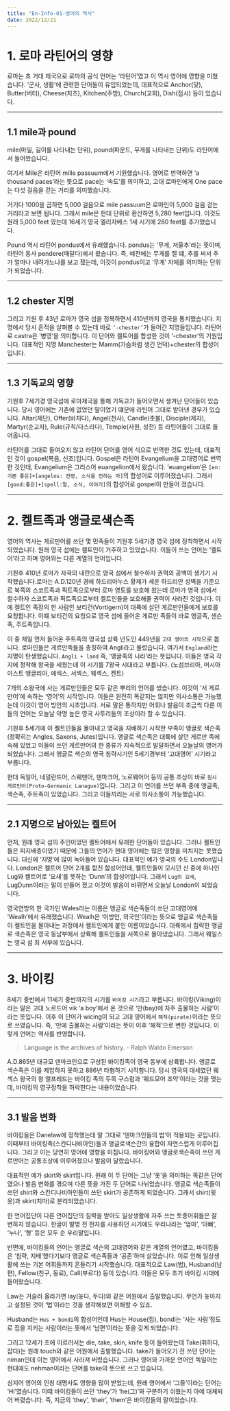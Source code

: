 ```yaml
---
title: "En-Info-01-영어의 역사"
date: 2022/12/21
---
```


# 1. 로마 라틴어의 영향

로마는 초 거대 제국으로 로마의 공식 언어는 ‘라틴어’였고 이 역시 영어에 영향을 미쳤습니다. 
‘군사, 생활’에 관련한 단어들이 유입되었는데,
대표적으로 Anchor(닻), Butter(버터), Cheese(치즈), Kitchen(주방), Church(교회), Dish(접시) 등이 있습니다.

------

## 1.1 mile과 pound

mile(마일, 길이를 나타내는 단위), pound(파운드, 무게를 나타내는 단위)도 라틴어에서 들어왔습니다.

여기서 Mile은 라틴어 mille passuum에서 기원했습니다. 
영어로 번역하면 ‘a thousand paces’라는 뜻으로 pace는 ‘속도’를 의미하고, 
고대 로마인에게 One pace는 다섯 걸음을 걷는 거리를 의미했습니다. 

거기다 1000을 곱하면 5,000 걸음으로 mile passuum은 로마인이 5,000 걸음 걷는 거리라고 보면 됩니다.
그래서 mile은 현대 단위로 환산하면 5,280 feet입니다.
이것도 원래 5,000 feet 였는데 16세기 영국 엘리자베스 1세 시기에 280 feet를 추가했습니다.

Pound 역시 라틴어 pondus에서 유래했습니다. pondus는 ‘무게, 저울추’라는 뜻이며, 라틴어 동사 pendere(매달다)에서 왔습니다.
즉, 예전에는 무게를 잴 떄, 추를 써서 추가 얼마나 내려가느냐를 보고 쟀는데, 
이것이 pondus이고 ‘무게’ 자체를 의미하는 단위가 되었습니다.

------

## 1.2 chester 지명

그리고 기원 후 43년 로마가 영국 섬을 정복하면서 410년까지 영국을 통치했습니다. 
지명에서 당시 흔적을 살펴볼 수 있는데 바로 `‘-chester’`가 들어간 지명들입니다. 라틴어로 castra은 ‘병영’을 의미합니다. 
이 단어와 켈트어를 합성한 것이 ‘-chester’의 기원입니다. 
대표적인 지명 Manchester는 Mamm(가슴처럼 생긴 언덕)+chester의 합성어입니다.

------

## 1.3 기독교의 영향

기원후 7세기경 영국섬에 로마제국을 통해 기독교가 들어오면서 생겨난 단어들이 있습니다. 당시 영어에는 기존에 없었던 말이었기 떄문에 라틴어 그대로 받아낸 경우가 있습니다. Altar(제단), Offer(바치다), Angel(천사), Candle(촛불), Disciple(제자), Martyr(순교자), Rule(규칙/다스리다), Temple(사원, 성전) 등 라틴어들이 그대로 들어옵니다. 

라틴어를 그대로 들여오지 않고 라틴어 단어를 영어 식으로 번역한 것도 있는데, 대표적인 것이 gospel(복음, 신조)입니다. Gospel은 라틴어 Evangelium을 고대영어로 번역한 것인데, Evangelium은 그리스어 euangelion에서 왔습니다. ‘euangelion’은 `[en:기쁜 좋은]+[angelos: 전령, 소식을 전하는 자]`의 합성어로 이루어졌습니다. 그래서 `[good:좋은]+[spell:말, 소식, 이야기]`의 합성어로 gospel이 만들어 졌습니다.

------

# 2. 켈트족과 앵글로색슨족

영어의 역사는 게르만어를 쓰던 몇 민족들이 기원후 5세기경 영국 섬에 정착하면서 시작되었습니다. 
원래 영국 섬에는 켈트인이 거주하고 있었습니다. 이들이 쓰는 언어는 ‘켈트어’라고 하며 영어와는 다른 계열의 언어입니다.

기원후 410년 로마가 자국의 내란으로 영국 섬에서 철수하자 권력의 공백이 생기기 시작했습니다.로마는 A.D.120년 경에 하드리아누스 황제가 세운 하드리안 성벽을 기준으로 북쪽의 스코트족과 픽트족으로부터 로마 영토를 보호해 왔는데 로마가 영국 섬에서 철수하자 스코트족과 픽트족으로부터 켈트인들을 보호해줄 권력이 사라진 것입니다. 이에 켈트인 족장의 한 사람인 보티건(Vortigern)이 대륙에 살던 게르만인들에게 보호를 요청합니다. 이떄 보티건의 요청으로 영국 섬에 들어온 게르만 족들이 바로 앵글족, 샌슨족, 주트족입니다.

이 중 제일 먼저 들어온 주트족의 영국섬 상륙 년도인 449년을 `고대 영어의 시작`으로 봅니다. 로마인들은 게르만족들을 총칭하여 Angli라고 불렀습니다. 여기서 `England`라는 지명이 탄생했습니다. `Angli + land` 즉, ‘앵글족의 나라’라는 뜻입니다. 이들은 영국 각지에 정착해 왕국을 세웠는데 이 시기를 7왕국 시대라고 부릅니다. (노섬브리아, 머시아 이스트 앵글리아, 에섹스, 서섹스, 웨섹스, 켄트)

7개의 소왕국에 사는 게르만인들은 모두 같은 뿌리의 언어를 썼습니다. 이것이 ‘서 게르만어’에 속하는 ‘영어’의 시작입니다. 이들은 완전히 똑같지는 않지만 의사소통은 가능했는데 이것이 영어 방언의 시초입니다. 서로 말은 통하지만 어휘나 발음이 조금씩 다른 이들의 언어는 오늘날 악명 높은 영국 사투리들의 조상이라 할 수 있습니다. 

기원후 5세기에 이 켈트인들을 몰아내고 영국을 지배하기 시작한 부족이 앵글로 색슨족(정확히는 Angles, Saxons, Jutes)입니다. 앵글로 색슨족은 대륙에 살던 게르만 족에 속해 있었고 이들이 쓰던 게르만어의 한 종류가 지속적으로 발달하면서 오늘날의 영어가 되었습니다. 그래서 앵글로 색슨의 영국 침략시기인 5세기경부터 ‘고대영어’ 시기라고 부릅니다.

현대 독일어, 네덜란드어, 스웨덴어, 덴마크어, 노르웨어어 등의 공통 조상이 바로 `원시 게르만어(Proto-Germanic Lanague)`입니다. 그리고 이 언어를 쓰던 부족 중에 앵글족, 색슨족, 주트족이 있었습니다. 그리고 이들끼리는 서로 의사소통이 가능했습니다.

------

## 2.1 지명으로 남아있는 켈트어

먼저, 원래 영국 섬의 주인이었던 켈트어에서 유래한 단어들이 있습니다. 그러나 켈트인들은 피지배층이었기 때문에 그들의 언어가 현대 영어에는 많은 영향을 미치지는 못했습니다. 대신에 ‘지명’에 많이 녹아들어 있습니다. 대표적인 예가 영국의 수도 London입니다. London은 켈트어 단어 2개를 합친 합성어인데, 켈트인들이 모시던 신 중에 하나인 Lug와 켈트어로 ‘요새’를 뜻하는 ‘Dunn’의 합성어입니다. 그래서 `Lug의 요새`, LugDunn이라는 말이 만들어 졌고 이것이 발음이 바뀌면서 오늘날 London이 되었습니다.

영국연방의 한 국가인 Wales라는 이름은 앵글로 색슨족들이 쓰던 고대영어에 ‘Wealh’에서 유래했습니다. Wealh은 ‘이방인, 외국인’이라는 뜻으로 앵글로 색슨족들이 켈트인을 몰아내는 과정에서 켈트인에게 붙인 이름이었습니다. 대륙에서 침략한 앵글로 색슨족은 영국 동남부에서 상륙해 켈트인들을 서쪽으로 몰아냈습니다. 그래서 웨일스는 영국 섬 최 서부에 있습니다.

------

# 3. 바이킹

8세기 중반에서 11세기 중반까지의 시기를 `바이킹 시기`라고 부릅니다. 바이킹(Viking)이라는 말은 고대 노르드어 vik ‘a boy’에서 온 것으로 ‘만(bay)에 자주 출물하는 사람’이라는 뜻입니다. 이후 이 단어가 wicing이 되고 고대 영어에서 `해적(pirate)`이라는 뜻으로 쓰였습니다. 즉, ‘만에 출몰하는 사람’이라는 뜻이 이후 ‘해적’으로 변한 것입니다. 이렇게 언어는 역사를 반영합니다.

> Language is the archives of history.
> \- Ralph Waldo Emerson

A.D.865년 대규모 덴마크인으로 구성된 바이킹족이 영국 동부에 상륙합니다. 앵글로 색슨족은 이를 제압하지 못하고 886년 타협하기 시작합니다. 당시 영국의 대세였던 웨섹스 왕국의 왕 앨프레드는 바이킹 족의 두목 구스럼과 ‘웨드모어 조약’이라는 것을 맺는데, 바이킹의 영구정착을 허락한다는 내용이었습니다.

------

## 3.1 발음 변화

바이킹들은 Danelaw에 정착했는데 말 그대로 ‘덴마크인들의 법’이 적용되는 곳입니다. 이때부터 바이킹족(스칸디나비아인)들과 앵글로색슨간의 융합이 자연스럽게 이루어집니다. 그리고 이는 당연히 영어에 영향을 미칩니다. 바이킹어와 앵글로색슨족이 쓰던 게르만어는 공통조상에 이루어졌으나 발음이 달랐습니다.

대표적인 예가 skirt와 skirt입니다. 원래 이 두 단어는 그냥 ‘옷’을 의미하는 똑같은 단어였으나 발음 변화를 겪으며 다른 뜻을 가진 두 단어로 나뉘었습니다. 앵글로 색슨족들이 쓰던 shirt와 스칸디나비아인들이 쓰던 skirt가 공존하게 되었습니다. 그래서 shirt(윗옷)과 skirt(치마)로 분리되었습니다.

한 언어집단이 다른 언어집단의 침략을 받아도 일상생활에 자주 쓰는 토종어휘들은 잘 변하지 않습니다. 한글이 발명 전 한자를 사용하던 시기에도 우리나라는 ‘엄마’, ‘아빠’, ‘누나’, ‘형’ 등은 모두 순 우리말입니다.

반면에, 바이킹들의 언어는 앵글로 색슨의 고대영어와 같은 계열의 언어였고, 바이킹들은 ‘침략, 지배’했다기보다 앵글로 색슨족들과 ‘공존’하며 살았습니다. 이로 인해 일상생활에 쓰는 기본 어휘들까지 흔들리기 시작했습니다. 대표적으로 Law(법), Husband(남편), Fellow(친구, 동료), Call(부르다) 등이 있습니다. 이들은 모두 초기 바이킹 시대에 들어왔습니다.

Law는 거슬러 올라가면 lay(놓다, 두다)와 같은 어원에서 출발했습니다. 무언가 놓아지고 설정된 것이 ‘법’이라는 것을 생각해보면 이해할 수 있죠.

Husband는 `Hus + bondi`의 합성어인데 Hus는 House(집), bondi는 ‘사는 사람’정도로 집을 지키는 사람이라는 뜻에서 ‘남편’이라는 뜻을 갖게 되었습니다.

그리고 12세기 초에 이르러서는 die, take, skin, knife 등이 들어왔는데 Take(취하다, 잡다)는 원래 touch와 같은 어원에서 출발했습니다. take가 들어오기 전 쓰던 단어는 niman인데 이는 영어에서 사라져 버렸습니다. 그러나 영어와 가까운 언어인 독일어는 현대에도 nehman이라는 단어를 take의 뜻으로 쓰고 있습니다.

심지어 영어의 인칭 대명사도 영향을 많이 받았는데, 원래 영어에서 ‘그들’이라는 단어는 ‘Hi’였습니다. 이떄 바이킹들이 쓰던 ‘they’가 ‘he(그)’와 구분하기 쉬웠는지 아예 대체되어 버렸습니다. 즉, 지금의 ‘they’, ‘their’, ‘them’은 바이킹들의 말이었습니다.